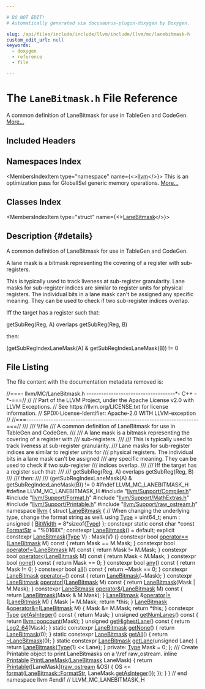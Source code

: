 ```yaml
---

# DO NOT EDIT!
# Automatically generated via docusaurus-plugin-doxygen by Doxygen.

slug: /api/files/include/include/llvm/include/llvm/mc/lanebitmask-h
custom_edit_url: null
keywords:
  - doxygen
  - reference
  - file

---
```





# The `LaneBitmask.h` File Reference

<DoxygenPage pluginConfig={pluginConfig}>

A common definition of LaneBitmask for use in TableGen and CodeGen. <a href="#details">More...</a>

## Included Headers

<IncludesList>
<IncludesListItem
  filePath="llvm/Support/Compiler.h"
  permalink="/docs/api/files/include/include/llvm/include/llvm/support/compiler-h"
  isLocal="true" />
<IncludesListItem
  filePath="llvm/Support/Format.h"
  permalink="/docs/api/files/include/include/llvm/include/llvm/support/format-h"
  isLocal="true" />
<IncludesListItem
  filePath="llvm/Support/MathExtras.h"
  permalink="/docs/api/files/include/include/llvm/include/llvm/support/mathextras-h"
  isLocal="true" />
<IncludesListItem
  filePath="llvm/Support/Printable.h"
  permalink="/docs/api/files/include/include/llvm/include/llvm/support/printable-h"
  isLocal="true" />
<IncludesListItem
  filePath="llvm/Support/raw_ostream.h"
  permalink="/docs/api/files/include/include/llvm/include/llvm/support/raw-ostream-h"
  isLocal="true" />
</IncludesList>

## Namespaces Index

<MembersIndex>

<MembersIndexItem
  type="namespace"
  name={<><a href="/docs/api/namespaces/llvm">llvm</a></>}>
This is an optimization pass for GlobalISel generic memory operations. <a href="/docs/api/namespaces/llvm/#details">More...</a>
</MembersIndexItem>

</MembersIndex>

## Classes Index

<MembersIndex>

<MembersIndexItem
  type="struct"
  name={<><a href="/docs/api/structs/llvm/lanebitmask">LaneBitmask</a></>}>
</MembersIndexItem>

</MembersIndex>

## Description {#details}

A common definition of LaneBitmask for use in TableGen and CodeGen.

A lane mask is a bitmask representing the covering of a register with sub-registers.

This is typically used to track liveness at sub-register granularity. Lane masks for sub-register indices are similar to register units for physical registers. The individual bits in a lane mask can&#39;t be assigned any specific meaning. They can be used to check if two sub-register indices overlap.

Iff the target has a register such that:

getSubReg(Reg, A) overlaps getSubReg(Reg, B)

then:

(getSubRegIndexLaneMask(A) &amp; getSubRegIndexLaneMask(B)) != 0

## File Listing

The file content with the documentation metadata removed is:

<ProgramListing>

<Link id="l00001" /><CodeLine lineNumber="1"><span class="doxyHighlightComment">//===- llvm/MC/LaneBitmask.h ------------------------------------&#42;- C++ -&#42;-===//</span></CodeLine>
<Link id="l00002" /><CodeLine lineNumber="2"><span class="doxyHighlightComment">//</span></CodeLine>
<Link id="l00003" /><CodeLine lineNumber="3"><span class="doxyHighlightComment">// Part of the LLVM Project, under the Apache License v2.0 with LLVM Exceptions.</span></CodeLine>
<Link id="l00004" /><CodeLine lineNumber="4"><span class="doxyHighlightComment">// See https://llvm.org/LICENSE.txt for license information.</span></CodeLine>
<Link id="l00005" /><CodeLine lineNumber="5"><span class="doxyHighlightComment">// SPDX-License-Identifier: Apache-2.0 WITH LLVM-exception</span></CodeLine>
<Link id="l00006" /><CodeLine lineNumber="6"><span class="doxyHighlightComment">//</span></CodeLine>
<Link id="l00007" /><CodeLine lineNumber="7"><span class="doxyHighlightComment">//===----------------------------------------------------------------------===//</span></CodeLine>
<Link id="l00008" /><CodeLine lineNumber="8"><span class="doxyHighlightComment">///</span></CodeLine>
<Link id="l00009" /><CodeLine lineNumber="9"><span class="doxyHighlightComment">/// \\file</span></CodeLine>
<Link id="l00010" /><CodeLine lineNumber="10"><span class="doxyHighlightComment">/// A common definition of LaneBitmask for use in TableGen and CodeGen.</span></CodeLine>
<Link id="l00011" /><CodeLine lineNumber="11"><span class="doxyHighlightComment">///</span></CodeLine>
<Link id="l00012" /><CodeLine lineNumber="12"><span class="doxyHighlightComment">/// A lane mask is a bitmask representing the covering of a register with</span></CodeLine>
<Link id="l00013" /><CodeLine lineNumber="13"><span class="doxyHighlightComment">/// sub-registers.</span></CodeLine>
<Link id="l00014" /><CodeLine lineNumber="14"><span class="doxyHighlightComment">///</span></CodeLine>
<Link id="l00015" /><CodeLine lineNumber="15"><span class="doxyHighlightComment">/// This is typically used to track liveness at sub-register granularity.</span></CodeLine>
<Link id="l00016" /><CodeLine lineNumber="16"><span class="doxyHighlightComment">/// Lane masks for sub-register indices are similar to register units for</span></CodeLine>
<Link id="l00017" /><CodeLine lineNumber="17"><span class="doxyHighlightComment">/// physical registers. The individual bits in a lane mask can&#39;t be assigned</span></CodeLine>
<Link id="l00018" /><CodeLine lineNumber="18"><span class="doxyHighlightComment">/// any specific meaning. They can be used to check if two sub-register</span></CodeLine>
<Link id="l00019" /><CodeLine lineNumber="19"><span class="doxyHighlightComment">/// indices overlap.</span></CodeLine>
<Link id="l00020" /><CodeLine lineNumber="20"><span class="doxyHighlightComment">///</span></CodeLine>
<Link id="l00021" /><CodeLine lineNumber="21"><span class="doxyHighlightComment">/// Iff the target has a register such that:</span></CodeLine>
<Link id="l00022" /><CodeLine lineNumber="22"><span class="doxyHighlightComment">///</span></CodeLine>
<Link id="l00023" /><CodeLine lineNumber="23"><span class="doxyHighlightComment">///   getSubReg(Reg, A) overlaps getSubReg(Reg, B)</span></CodeLine>
<Link id="l00024" /><CodeLine lineNumber="24"><span class="doxyHighlightComment">///</span></CodeLine>
<Link id="l00025" /><CodeLine lineNumber="25"><span class="doxyHighlightComment">/// then:</span></CodeLine>
<Link id="l00026" /><CodeLine lineNumber="26"><span class="doxyHighlightComment">///</span></CodeLine>
<Link id="l00027" /><CodeLine lineNumber="27"><span class="doxyHighlightComment">///   (getSubRegIndexLaneMask(A) &amp; getSubRegIndexLaneMask(B)) != 0</span></CodeLine>
<Link id="l00028" /><CodeLine lineNumber="28"></CodeLine>
<Link id="l00029" /><CodeLine lineNumber="29"><span class="doxyHighlightPreprocessor">#ifndef LLVM&#95;MC&#95;LANEBITMASK&#95;H</span></CodeLine>
<Link id="l00030" /><CodeLine lineNumber="30"><span class="doxyHighlightPreprocessor">#define LLVM&#95;MC&#95;LANEBITMASK&#95;H</span></CodeLine>
<Link id="l00031" /><CodeLine lineNumber="31"></CodeLine>
<Link id="l00032" /><CodeLine lineNumber="32"><span class="doxyHighlightPreprocessor">#include &quot;<a href="/docs/api/files/include/include/llvm/include/llvm/support/compiler-h">llvm/Support/Compiler.h</a>&quot;</span></CodeLine>
<Link id="l00033" /><CodeLine lineNumber="33"><span class="doxyHighlightPreprocessor">#include &quot;<a href="/docs/api/files/include/include/llvm/include/llvm/support/format-h">llvm/Support/Format.h</a>&quot;</span></CodeLine>
<Link id="l00034" /><CodeLine lineNumber="34"><span class="doxyHighlightPreprocessor">#include &quot;<a href="/docs/api/files/include/include/llvm/include/llvm/support/mathextras-h">llvm/Support/MathExtras.h</a>&quot;</span></CodeLine>
<Link id="l00035" /><CodeLine lineNumber="35"><span class="doxyHighlightPreprocessor">#include &quot;<a href="/docs/api/files/include/include/llvm/include/llvm/support/printable-h">llvm/Support/Printable.h</a>&quot;</span></CodeLine>
<Link id="l00036" /><CodeLine lineNumber="36"><span class="doxyHighlightPreprocessor">#include &quot;<a href="/docs/api/files/include/include/llvm/include/llvm/support/raw-ostream-h">llvm/Support/raw&#95;ostream.h</a>&quot;</span></CodeLine>
<Link id="l00037" /><CodeLine lineNumber="37"></CodeLine>
<Link id="l00038" /><CodeLine lineNumber="38"><span class="doxyHighlightKeyword">namespace </span><span class="doxyHighlight"><a href="/docs/api/namespaces/llvm">llvm</a> &#123;</span></CodeLine>
<Link id="l00039" /><CodeLine lineNumber="39"></CodeLine>
<Link id="l00040" /><CodeLine lineNumber="40" lineLink="/docs/api/structs/llvm/lanebitmask"><span class="doxyHighlight">  </span><span class="doxyHighlightKeyword">struct </span><span class="doxyHighlight"><a href="/docs/api/structs/llvm/lanebitmask/#a24fde6b36e38c00c2f2b7b545b32b6d2">LaneBitmask</a> &#123;</span></CodeLine>
<Link id="l00041" /><CodeLine lineNumber="41"><span class="doxyHighlight">    </span><span class="doxyHighlightComment">// When changing the underlying type, change the format string as well.</span></CodeLine>
<Link id="l00042" /><CodeLine lineNumber="42" lineLink="/docs/api/structs/llvm/lanebitmask/#ab123eaa07aa3365bedd32f962b2cb8fc"><span class="doxyHighlight">    </span><span class="doxyHighlightKeyword">using </span><span class="doxyHighlight"><a href="/docs/api/structs/llvm/lanebitmask/#ab123eaa07aa3365bedd32f962b2cb8fc">Type</a> = uint64&#95;t;</span></CodeLine>
<Link id="l00043" /><CodeLine lineNumber="43" lineLink="/docs/api/structs/llvm/lanebitmask/#a2553934b5eaed60ed62f8d7a5939eed2a09d633a7ffb0362f8919170dc3bca4aa"><span class="doxyHighlight">    enum : </span><span class="doxyHighlightKeywordType">unsigned</span><span class="doxyHighlight"> &#123; <a href="/docs/api/structs/llvm/lanebitmask/#a2553934b5eaed60ed62f8d7a5939eed2a09d633a7ffb0362f8919170dc3bca4aa">BitWidth</a> = 8&#42;</span><span class="doxyHighlightKeyword">sizeof</span><span class="doxyHighlight">(<a href="/docs/api/structs/llvm/lanebitmask/#ab123eaa07aa3365bedd32f962b2cb8fc">Type</a>) &#125;;</span></CodeLine>
<Link id="l00044" /><CodeLine lineNumber="44" lineLink="/docs/api/structs/llvm/lanebitmask/#ab19e6b5de6b453ea12a24006b4aabb96"><span class="doxyHighlight">    </span><span class="doxyHighlightKeyword">constexpr</span><span class="doxyHighlight"> </span><span class="doxyHighlightKeyword">static</span><span class="doxyHighlight"> </span><span class="doxyHighlightKeyword">const</span><span class="doxyHighlight"> </span><span class="doxyHighlightKeywordType">char</span><span class="doxyHighlight"> &#42;</span><span class="doxyHighlightKeyword">const</span><span class="doxyHighlight"> <a href="/docs/api/structs/llvm/lanebitmask/#ab19e6b5de6b453ea12a24006b4aabb96">FormatStr</a> = </span><span class="doxyHighlightStringLiteral">&quot;%016llX&quot;</span><span class="doxyHighlight">;</span></CodeLine>
<Link id="l00045" /><CodeLine lineNumber="45"></CodeLine>
<Link id="l00046" /><CodeLine lineNumber="46" lineLink="/docs/api/structs/llvm/lanebitmask/#a24fde6b36e38c00c2f2b7b545b32b6d2"><span class="doxyHighlight">    </span><span class="doxyHighlightKeyword">constexpr</span><span class="doxyHighlight"> <a href="/docs/api/structs/llvm/lanebitmask/#a24fde6b36e38c00c2f2b7b545b32b6d2">LaneBitmask</a>() = </span><span class="doxyHighlightKeywordFlow">default</span><span class="doxyHighlight">;</span></CodeLine>
<Link id="l00047" /><CodeLine lineNumber="47" lineLink="/docs/api/structs/llvm/lanebitmask/#a13ebbfa581ee7102a6a5d0dc60035944"><span class="doxyHighlight">    </span><span class="doxyHighlightKeyword">explicit</span><span class="doxyHighlight"> </span><span class="doxyHighlightKeyword">constexpr</span><span class="doxyHighlight"> <a href="/docs/api/structs/llvm/lanebitmask/#a13ebbfa581ee7102a6a5d0dc60035944">LaneBitmask</a>(<a href="/docs/api/structs/llvm/lanebitmask/#ab123eaa07aa3365bedd32f962b2cb8fc">Type</a> V) : Mask(V) &#123;&#125;</span></CodeLine>
<Link id="l00048" /><CodeLine lineNumber="48"></CodeLine>
<Link id="l00049" /><CodeLine lineNumber="49" lineLink="/docs/api/structs/llvm/lanebitmask/#abe2d778b822ce7ab787b106de0605b3f"><span class="doxyHighlight">    </span><span class="doxyHighlightKeyword">constexpr</span><span class="doxyHighlight"> </span><span class="doxyHighlightKeywordType">bool</span><span class="doxyHighlight"> <a href="/docs/api/structs/llvm/lanebitmask/#abe2d778b822ce7ab787b106de0605b3f">operator==</a>(<a href="/docs/api/structs/llvm/lanebitmask/#a24fde6b36e38c00c2f2b7b545b32b6d2">LaneBitmask</a> M)</span><span class="doxyHighlightKeyword"> const </span><span class="doxyHighlight">&#123; </span><span class="doxyHighlightKeywordFlow">return</span><span class="doxyHighlight"> Mask == M.Mask; &#125;</span></CodeLine>
<Link id="l00050" /><CodeLine lineNumber="50" lineLink="/docs/api/structs/llvm/lanebitmask/#a0f48a03815c5438f77454447e47532a5"><span class="doxyHighlight">    </span><span class="doxyHighlightKeyword">constexpr</span><span class="doxyHighlight"> </span><span class="doxyHighlightKeywordType">bool</span><span class="doxyHighlight"> <a href="/docs/api/structs/llvm/lanebitmask/#a0f48a03815c5438f77454447e47532a5">operator!=</a>(<a href="/docs/api/structs/llvm/lanebitmask/#a24fde6b36e38c00c2f2b7b545b32b6d2">LaneBitmask</a> M)</span><span class="doxyHighlightKeyword"> const </span><span class="doxyHighlight">&#123; </span><span class="doxyHighlightKeywordFlow">return</span><span class="doxyHighlight"> Mask != M.Mask; &#125;</span></CodeLine>
<Link id="l00051" /><CodeLine lineNumber="51" lineLink="/docs/api/structs/llvm/lanebitmask/#a427b9c1781a410e669ad5e5140320534"><span class="doxyHighlight">    </span><span class="doxyHighlightKeyword">constexpr</span><span class="doxyHighlight"> </span><span class="doxyHighlightKeywordType">bool</span><span class="doxyHighlight"> <a href="/docs/api/structs/llvm/lanebitmask/#a427b9c1781a410e669ad5e5140320534">operator&lt;</a>(<a href="/docs/api/structs/llvm/lanebitmask/#a24fde6b36e38c00c2f2b7b545b32b6d2">LaneBitmask</a> M)</span><span class="doxyHighlightKeyword">  const </span><span class="doxyHighlight">&#123; </span><span class="doxyHighlightKeywordFlow">return</span><span class="doxyHighlight"> Mask &lt; M.Mask; &#125;</span></CodeLine>
<Link id="l00052" /><CodeLine lineNumber="52" lineLink="/docs/api/structs/llvm/lanebitmask/#a60907035da962ba7bea74ffb9af977bd"><span class="doxyHighlight">    </span><span class="doxyHighlightKeyword">constexpr</span><span class="doxyHighlight"> </span><span class="doxyHighlightKeywordType">bool</span><span class="doxyHighlight"> <a href="/docs/api/structs/llvm/lanebitmask/#a60907035da962ba7bea74ffb9af977bd">none</a>()</span><span class="doxyHighlightKeyword"> const </span><span class="doxyHighlight">&#123; </span><span class="doxyHighlightKeywordFlow">return</span><span class="doxyHighlight"> Mask == 0; &#125;</span></CodeLine>
<Link id="l00053" /><CodeLine lineNumber="53" lineLink="/docs/api/structs/llvm/lanebitmask/#a72988cca7ab2262ef68fdd0c5ae54940"><span class="doxyHighlight">    </span><span class="doxyHighlightKeyword">constexpr</span><span class="doxyHighlight"> </span><span class="doxyHighlightKeywordType">bool</span><span class="doxyHighlight"> <a href="/docs/api/structs/llvm/lanebitmask/#a72988cca7ab2262ef68fdd0c5ae54940">any</a>()</span><span class="doxyHighlightKeyword">  const </span><span class="doxyHighlight">&#123; </span><span class="doxyHighlightKeywordFlow">return</span><span class="doxyHighlight"> Mask != 0; &#125;</span></CodeLine>
<Link id="l00054" /><CodeLine lineNumber="54" lineLink="/docs/api/structs/llvm/lanebitmask/#a82565e0ea5a398255ac8a153b92aa5b6"><span class="doxyHighlight">    </span><span class="doxyHighlightKeyword">constexpr</span><span class="doxyHighlight"> </span><span class="doxyHighlightKeywordType">bool</span><span class="doxyHighlight"> <a href="/docs/api/structs/llvm/lanebitmask/#a82565e0ea5a398255ac8a153b92aa5b6">all</a>()</span><span class="doxyHighlightKeyword">  const </span><span class="doxyHighlight">&#123; </span><span class="doxyHighlightKeywordFlow">return</span><span class="doxyHighlight"> ~Mask == 0; &#125;</span></CodeLine>
<Link id="l00055" /><CodeLine lineNumber="55"></CodeLine>
<Link id="l00056" /><CodeLine lineNumber="56" lineLink="/docs/api/structs/llvm/lanebitmask/#a9b10d6b78867389ee72bdfd99034b709"><span class="doxyHighlight">    </span><span class="doxyHighlightKeyword">constexpr</span><span class="doxyHighlight"> <a href="/docs/api/structs/llvm/lanebitmask/#a24fde6b36e38c00c2f2b7b545b32b6d2">LaneBitmask</a> <a href="/docs/api/structs/llvm/lanebitmask/#a9b10d6b78867389ee72bdfd99034b709">operator~</a>()</span><span class="doxyHighlightKeyword"> const </span><span class="doxyHighlight">&#123;</span></CodeLine>
<Link id="l00057" /><CodeLine lineNumber="57"><span class="doxyHighlight">      </span><span class="doxyHighlightKeywordFlow">return</span><span class="doxyHighlight"> <a href="/docs/api/structs/llvm/lanebitmask/#a24fde6b36e38c00c2f2b7b545b32b6d2">LaneBitmask</a>(~Mask);</span></CodeLine>
<Link id="l00058" /><CodeLine lineNumber="58"><span class="doxyHighlight">    &#125;</span></CodeLine>
<Link id="l00059" /><CodeLine lineNumber="59" lineLink="/docs/api/structs/llvm/lanebitmask/#a1bf852ff302711055367974600eb3cde"><span class="doxyHighlight">    </span><span class="doxyHighlightKeyword">constexpr</span><span class="doxyHighlight"> <a href="/docs/api/structs/llvm/lanebitmask/#a24fde6b36e38c00c2f2b7b545b32b6d2">LaneBitmask</a> <a href="/docs/api/structs/llvm/lanebitmask/#a1bf852ff302711055367974600eb3cde">operator|</a>(<a href="/docs/api/structs/llvm/lanebitmask/#a24fde6b36e38c00c2f2b7b545b32b6d2">LaneBitmask</a> M)</span><span class="doxyHighlightKeyword"> const </span><span class="doxyHighlight">&#123;</span></CodeLine>
<Link id="l00060" /><CodeLine lineNumber="60"><span class="doxyHighlight">      </span><span class="doxyHighlightKeywordFlow">return</span><span class="doxyHighlight"> <a href="/docs/api/structs/llvm/lanebitmask/#a24fde6b36e38c00c2f2b7b545b32b6d2">LaneBitmask</a>(Mask | M.Mask);</span></CodeLine>
<Link id="l00061" /><CodeLine lineNumber="61"><span class="doxyHighlight">    &#125;</span></CodeLine>
<Link id="l00062" /><CodeLine lineNumber="62" lineLink="/docs/api/structs/llvm/lanebitmask/#aae64c89bdf72c481b94d4e076f8fb3ec"><span class="doxyHighlight">    </span><span class="doxyHighlightKeyword">constexpr</span><span class="doxyHighlight"> <a href="/docs/api/structs/llvm/lanebitmask/#a24fde6b36e38c00c2f2b7b545b32b6d2">LaneBitmask</a> <a href="/docs/api/structs/llvm/lanebitmask/#aae64c89bdf72c481b94d4e076f8fb3ec">operator&amp;</a>(<a href="/docs/api/structs/llvm/lanebitmask/#a24fde6b36e38c00c2f2b7b545b32b6d2">LaneBitmask</a> M)</span><span class="doxyHighlightKeyword"> const </span><span class="doxyHighlight">&#123;</span></CodeLine>
<Link id="l00063" /><CodeLine lineNumber="63"><span class="doxyHighlight">      </span><span class="doxyHighlightKeywordFlow">return</span><span class="doxyHighlight"> <a href="/docs/api/structs/llvm/lanebitmask/#a24fde6b36e38c00c2f2b7b545b32b6d2">LaneBitmask</a>(Mask &amp; M.Mask);</span></CodeLine>
<Link id="l00064" /><CodeLine lineNumber="64"><span class="doxyHighlight">    &#125;</span></CodeLine>
<Link id="l00065" /><CodeLine lineNumber="65" lineLink="/docs/api/structs/llvm/lanebitmask/#a3673f7a41e9b08e85d3d19d1727cd9de"><span class="doxyHighlight">    <a href="/docs/api/structs/llvm/lanebitmask/#a24fde6b36e38c00c2f2b7b545b32b6d2">LaneBitmask</a> &amp;<a href="/docs/api/structs/llvm/lanebitmask/#a3673f7a41e9b08e85d3d19d1727cd9de">operator|=</a>(<a href="/docs/api/structs/llvm/lanebitmask/#a24fde6b36e38c00c2f2b7b545b32b6d2">LaneBitmask</a> M) &#123;</span></CodeLine>
<Link id="l00066" /><CodeLine lineNumber="66"><span class="doxyHighlight">      Mask |= M.Mask;</span></CodeLine>
<Link id="l00067" /><CodeLine lineNumber="67"><span class="doxyHighlight">      </span><span class="doxyHighlightKeywordFlow">return</span><span class="doxyHighlight"> &#42;</span><span class="doxyHighlightKeyword">this</span><span class="doxyHighlight">;</span></CodeLine>
<Link id="l00068" /><CodeLine lineNumber="68"><span class="doxyHighlight">    &#125;</span></CodeLine>
<Link id="l00069" /><CodeLine lineNumber="69" lineLink="/docs/api/structs/llvm/lanebitmask/#a047381e74aeb0bb1bda18ab63f7c861b"><span class="doxyHighlight">    <a href="/docs/api/structs/llvm/lanebitmask/#a24fde6b36e38c00c2f2b7b545b32b6d2">LaneBitmask</a> &amp;<a href="/docs/api/structs/llvm/lanebitmask/#a047381e74aeb0bb1bda18ab63f7c861b">operator&amp;=</a>(<a href="/docs/api/structs/llvm/lanebitmask/#a24fde6b36e38c00c2f2b7b545b32b6d2">LaneBitmask</a> M) &#123;</span></CodeLine>
<Link id="l00070" /><CodeLine lineNumber="70"><span class="doxyHighlight">      Mask &amp;= M.Mask;</span></CodeLine>
<Link id="l00071" /><CodeLine lineNumber="71"><span class="doxyHighlight">      </span><span class="doxyHighlightKeywordFlow">return</span><span class="doxyHighlight"> &#42;</span><span class="doxyHighlightKeyword">this</span><span class="doxyHighlight">;</span></CodeLine>
<Link id="l00072" /><CodeLine lineNumber="72"><span class="doxyHighlight">    &#125;</span></CodeLine>
<Link id="l00073" /><CodeLine lineNumber="73"></CodeLine>
<Link id="l00074" /><CodeLine lineNumber="74" lineLink="/docs/api/structs/llvm/lanebitmask/#ad5db2a0ee1a5c07c0638e80c63ab56e0"><span class="doxyHighlight">    </span><span class="doxyHighlightKeyword">constexpr</span><span class="doxyHighlight"> <a href="/docs/api/structs/llvm/lanebitmask/#ab123eaa07aa3365bedd32f962b2cb8fc">Type</a> <a href="/docs/api/structs/llvm/lanebitmask/#ad5db2a0ee1a5c07c0638e80c63ab56e0">getAsInteger</a>()</span><span class="doxyHighlightKeyword"> const </span><span class="doxyHighlight">&#123; </span><span class="doxyHighlightKeywordFlow">return</span><span class="doxyHighlight"> Mask; &#125;</span></CodeLine>
<Link id="l00075" /><CodeLine lineNumber="75"></CodeLine>
<Link id="l00076" /><CodeLine lineNumber="76" lineLink="/docs/api/structs/llvm/lanebitmask/#aa41c458c8dbc5169362f858a0d2edbbf"><span class="doxyHighlight">    </span><span class="doxyHighlightKeywordType">unsigned</span><span class="doxyHighlight"> <a href="/docs/api/structs/llvm/lanebitmask/#aa41c458c8dbc5169362f858a0d2edbbf">getNumLanes</a>()</span><span class="doxyHighlightKeyword"> const </span><span class="doxyHighlight">&#123; </span><span class="doxyHighlightKeywordFlow">return</span><span class="doxyHighlight"> <a href="/docs/api/namespaces/llvm/#a0eea77e7bfa82e0219d2ec7b4efbc94f">llvm::popcount</a>(Mask); &#125;</span></CodeLine>
<Link id="l00077" /><CodeLine lineNumber="77" lineLink="/docs/api/structs/llvm/lanebitmask/#af38b869e16c4df6358b700a95f8b090f"><span class="doxyHighlight">    </span><span class="doxyHighlightKeywordType">unsigned</span><span class="doxyHighlight"> <a href="/docs/api/structs/llvm/lanebitmask/#af38b869e16c4df6358b700a95f8b090f">getHighestLane</a>()</span><span class="doxyHighlightKeyword"> const </span><span class="doxyHighlight">&#123;</span></CodeLine>
<Link id="l00078" /><CodeLine lineNumber="78"><span class="doxyHighlight">      </span><span class="doxyHighlightKeywordFlow">return</span><span class="doxyHighlight"> <a href="/docs/api/namespaces/llvm/#a4f42ed6fd2569fa43f03814a17f9d94a">Log2&#95;64</a>(Mask);</span></CodeLine>
<Link id="l00079" /><CodeLine lineNumber="79"><span class="doxyHighlight">    &#125;</span></CodeLine>
<Link id="l00080" /><CodeLine lineNumber="80"></CodeLine>
<Link id="l00081" /><CodeLine lineNumber="81" lineLink="/docs/api/structs/llvm/lanebitmask/#a9082b6aa4021114645045d9c5628eb26"><span class="doxyHighlight">    </span><span class="doxyHighlightKeyword">static</span><span class="doxyHighlight"> </span><span class="doxyHighlightKeyword">constexpr</span><span class="doxyHighlight"> <a href="/docs/api/structs/llvm/lanebitmask/#a24fde6b36e38c00c2f2b7b545b32b6d2">LaneBitmask</a> <a href="/docs/api/structs/llvm/lanebitmask/#a9082b6aa4021114645045d9c5628eb26">getNone</a>() &#123; </span><span class="doxyHighlightKeywordFlow">return</span><span class="doxyHighlight"> <a href="/docs/api/structs/llvm/lanebitmask/#a24fde6b36e38c00c2f2b7b545b32b6d2">LaneBitmask</a>(0); &#125;</span></CodeLine>
<Link id="l00082" /><CodeLine lineNumber="82" lineLink="/docs/api/structs/llvm/lanebitmask/#a3714a639930eab71d7202da05ad82990"><span class="doxyHighlight">    </span><span class="doxyHighlightKeyword">static</span><span class="doxyHighlight"> </span><span class="doxyHighlightKeyword">constexpr</span><span class="doxyHighlight"> <a href="/docs/api/structs/llvm/lanebitmask/#a24fde6b36e38c00c2f2b7b545b32b6d2">LaneBitmask</a> <a href="/docs/api/structs/llvm/lanebitmask/#a3714a639930eab71d7202da05ad82990">getAll</a>() &#123; </span><span class="doxyHighlightKeywordFlow">return</span><span class="doxyHighlight"> <a href="/docs/api/structs/llvm/lanebitmask/#a24fde6b36e38c00c2f2b7b545b32b6d2">~LaneBitmask</a>(0); &#125;</span></CodeLine>
<Link id="l00083" /><CodeLine lineNumber="83" lineLink="/docs/api/structs/llvm/lanebitmask/#a270fa98e050bd43b4354d12d094f8f97"><span class="doxyHighlight">    </span><span class="doxyHighlightKeyword">static</span><span class="doxyHighlight"> </span><span class="doxyHighlightKeyword">constexpr</span><span class="doxyHighlight"> <a href="/docs/api/structs/llvm/lanebitmask/#a24fde6b36e38c00c2f2b7b545b32b6d2">LaneBitmask</a> <a href="/docs/api/structs/llvm/lanebitmask/#a270fa98e050bd43b4354d12d094f8f97">getLane</a>(</span><span class="doxyHighlightKeywordType">unsigned</span><span class="doxyHighlight"> Lane) &#123;</span></CodeLine>
<Link id="l00084" /><CodeLine lineNumber="84"><span class="doxyHighlight">      </span><span class="doxyHighlightKeywordFlow">return</span><span class="doxyHighlight"> <a href="/docs/api/structs/llvm/lanebitmask/#a24fde6b36e38c00c2f2b7b545b32b6d2">LaneBitmask</a>(<a href="/docs/api/structs/llvm/lanebitmask/#ab123eaa07aa3365bedd32f962b2cb8fc">Type</a>(1) &lt;&lt; Lane);</span></CodeLine>
<Link id="l00085" /><CodeLine lineNumber="85"><span class="doxyHighlight">    &#125;</span></CodeLine>
<Link id="l00086" /><CodeLine lineNumber="86"></CodeLine>
<Link id="l00087" /><CodeLine lineNumber="87"><span class="doxyHighlight">  </span><span class="doxyHighlightKeyword">private</span><span class="doxyHighlight">:</span></CodeLine>
<Link id="l00088" /><CodeLine lineNumber="88"><span class="doxyHighlight">    <a href="/docs/api/classes/llvm/type">Type</a> Mask = 0;</span></CodeLine>
<Link id="l00089" /><CodeLine lineNumber="89"><span class="doxyHighlight">  &#125;;</span></CodeLine>
<Link id="l00090" /><CodeLine lineNumber="90"></CodeLine>
<Link id="l00091" /><CodeLine lineNumber="91"><span class="doxyHighlightComment">  /// Create Printable object to print LaneBitmasks on a \\ref raw&#95;ostream.</span></CodeLine>
<Link id="l00092" /><CodeLine lineNumber="92" lineLink="/docs/api/namespaces/llvm/#a3e30e18d6f7ebd943eaf8ebc3a2b2930"><span class="doxyHighlight">  </span><span class="doxyHighlightKeyword">inline</span><span class="doxyHighlight"> <a href="/docs/api/classes/llvm/printable">Printable</a> <a href="/docs/api/namespaces/llvm/#a3e30e18d6f7ebd943eaf8ebc3a2b2930">PrintLaneMask</a>(<a href="/docs/api/structs/llvm/lanebitmask">LaneBitmask</a> LaneMask) &#123;</span></CodeLine>
<Link id="l00093" /><CodeLine lineNumber="93"><span class="doxyHighlight">    </span><span class="doxyHighlightKeywordFlow">return</span><span class="doxyHighlight"> <a href="/docs/api/classes/llvm/printable">Printable</a>(&#91;LaneMask&#93;(<a href="/docs/api/classes/llvm/raw-ostream">raw&#95;ostream</a> &amp;OS) &#123;</span></CodeLine>
<Link id="l00094" /><CodeLine lineNumber="94"><span class="doxyHighlight">      OS &lt;&lt; <a href="/docs/api/namespaces/llvm/#a939bc2108d47080767f0c06ba56caec7">format</a>(<a href="/docs/api/structs/llvm/lanebitmask/#ab19e6b5de6b453ea12a24006b4aabb96">LaneBitmask::FormatStr</a>, LaneMask.<a href="/docs/api/structs/llvm/lanebitmask/#ad5db2a0ee1a5c07c0638e80c63ab56e0">getAsInteger</a>());</span></CodeLine>
<Link id="l00095" /><CodeLine lineNumber="95"><span class="doxyHighlight">    &#125;);</span></CodeLine>
<Link id="l00096" /><CodeLine lineNumber="96"><span class="doxyHighlight">  &#125;</span></CodeLine>
<Link id="l00097" /><CodeLine lineNumber="97"></CodeLine>
<Link id="l00098" /><CodeLine lineNumber="98"><span class="doxyHighlight">&#125; </span><span class="doxyHighlightComment">// end namespace llvm</span></CodeLine>
<Link id="l00099" /><CodeLine lineNumber="99"></CodeLine>
<Link id="l00100" /><CodeLine lineNumber="100"><span class="doxyHighlightPreprocessor">#endif </span><span class="doxyHighlightComment">// LLVM&#95;MC&#95;LANEBITMASK&#95;H</span></CodeLine>

</ProgramListing>


</DoxygenPage>
